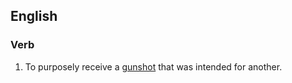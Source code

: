 ==English==

===Verb===
{{head|en|verb|head=[[take]] [[a]] [[bullet]]}}

# {{context|idiomatic|lang=en}} To purposely receive a [[gunshot]] that was intended for another.